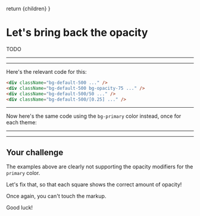 
  return <MarkdownWrapper>{children}</MarkdownWrapper>
}

# Let's bring back the opacity

TODO

---

<div data-theme="default" className="flex gap-4">
  <div className="bg-default-500 h-24 w-24 rounded-md ring ring-inset ring-black/[0.15]"></div>
  <div className="bg-default-500 h-24 w-24 rounded-md bg-opacity-75 ring ring-inset ring-black/[0.15]"></div>
  <div className="bg-default-500/50 h-24 w-24 rounded-md ring ring-inset ring-black/[0.15]"></div>
  <div className="bg-default-500/[0.25] h-24 w-24 rounded-md ring ring-inset ring-black/[0.15]"></div>
</div>

---

Here's the relevant code for this:

```html
<div className="bg-default-500 ..." />
<div className="bg-default-500 bg-opacity-75 ..." />
<div className="bg-default-500/50 ..." />
<div className="bg-default-500/[0.25] ..." />
```

---

Now here's the same code using the `bg-primary` color instead, once for each theme:

---

<div className="space-y-4">
  <div data-theme="default" className="flex gap-4">
    <div className="h-24 w-24 rounded-md bg-primary-500 bg-opacity-75 ring ring-inset ring-black/[0.15]"></div>
    <div className="h-24 w-24 rounded-md bg-primary-500 bg-opacity-50 ring ring-inset ring-black/[0.15]"></div>
    <div className="bg-primary-500/25 h-24 w-24 rounded-md ring ring-inset ring-black/[0.15]"></div>
    <div className="bg-primary-500/[0.1] h-24 w-24 rounded-md ring ring-inset ring-black/[0.15]"></div>
  </div>
  <div data-theme="rainforest" className="flex gap-4">
    <div className="h-24 w-24 rounded-md bg-primary-500 bg-opacity-75 ring ring-inset ring-black/[0.15]"></div>
    <div className="h-24 w-24 rounded-md bg-primary-500 bg-opacity-50 ring ring-inset ring-black/[0.15]"></div>
    <div className="bg-primary-500/25 h-24 w-24 rounded-md ring ring-inset ring-black/[0.15]"></div>
    <div className="bg-primary-500/[0.1] h-24 w-24 rounded-md ring ring-inset ring-black/[0.15]"></div>
  </div>
  <div data-theme="candy" className="flex gap-4">
    <div className="h-24 w-24 rounded-md bg-primary-500 bg-opacity-75 ring ring-inset ring-black/[0.15]"></div>
    <div className="h-24 w-24 rounded-md bg-primary-500 bg-opacity-50 ring ring-inset ring-black/[0.15]"></div>
    <div className="bg-primary-500/25 h-24 w-24 rounded-md ring ring-inset ring-black/[0.15]"></div>
    <div className="bg-primary-500/[0.1] h-24 w-24 rounded-md ring ring-inset ring-black/[0.15]"></div>
  </div>
</div>

---

## Your challenge

The examples above are clearly not supporting the opacity modifiers for the `primary` color.

Let's fix that, so that each square shows the correct amount of opacity!

Once again, you can't touch the markup.

Good luck!

<ChallengeLink href="/workshop/03/challenge" text="Start challenge" />
